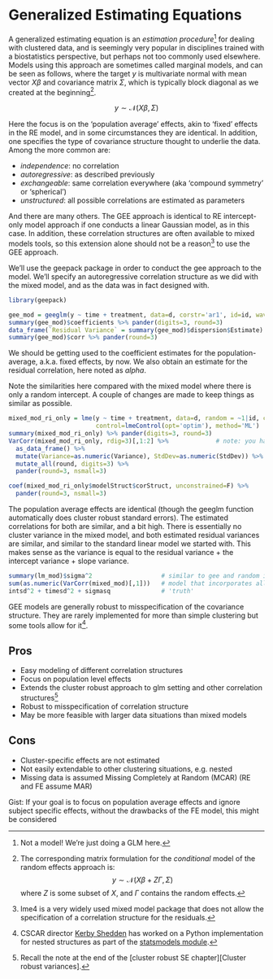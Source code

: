 # Generalized Estimating Equations

A <span class="emph">generalized estimating equation</span> is an *estimation procedure*[^notamodel] for dealing with clustered data, and is seemingly very popular in disciplines trained with a biostatistics perspective, but perhaps not too commonly used elsewhere.  Models using this approach are sometimes called <span class="emph">marginal models</span>,  and can be seen as follows, where the target $y$ is multivariate normal with mean vector $X\beta$ and covariance matrix $\Sigma$, which is typically block diagonal as we created at the beginning[^geevsre].

$$ y \sim \mathcal{N}(X\beta,  \Sigma) $$


Here the focus is on the 'population average' effects, akin to 'fixed' effects in the RE model, and in some circumstances they are identical.  In addition, one specifies the type of covariance structure thought to underlie the data. Among the more common are:

- *independence*: no correlation
- *autoregressive*: as described previously
- *exchangeable*: same correlation everywhere (aka 'compound symmetry' or 'spherical')
- *unstructured*: all possible correlations are estimated as parameters

And there are many others. The GEE approach is identical to RE intercept-only model approach if one conducts a linear Gaussian model, as in this case. In addition, these correlation structures are often available to mixed models tools, so this extension alone should not be a reason[^lme4] to use the GEE approach.

We'll use the <span class="pack">geepack</span> package in order to conduct the gee approach to the model.  We'll specify an autoregressive correlation structure as we did with the mixed model, and as the data was in fact designed with.

```r
library(geepack)

gee_mod = geeglm(y ~ time + treatment, data=d, corstr='ar1', id=id, waves=time)
summary(gee_mod)$coefficients %>% pander(digits=3, round=3)
data_frame(`Residual Variance` = summary(gee_mod)$dispersion$Estimate) %>% round(3) %>%  pander
summary(gee_mod)$corr %>% pander(round=3)
```

We should be getting used to the coefficient estimates for the population-average, a.k.a. fixed effects, by now.  We also obtain an estimate for the residual correlation, here noted as *alpha*.

Note the similarities here compared with the mixed model where there is only a random intercept. A couple of changes are made to keep things as similar as possible.

```r
mixed_mod_ri_only = lme(y ~ time + treatment, data=d, random = ~1|id, cor=corAR1(form=~time), 
                        control=lmeControl(opt='optim'), method='ML')  # changed opt bc nlminb had issues
summary(mixed_mod_ri_only) %>% pander(digits=3, round=3)
VarCorr(mixed_mod_ri_only, rdig=3)[,1:2] %>%             # note: you have removed the correlation from display
  as_data_frame() %>% 
  mutate(Variance=as.numeric(Variance), StdDev=as.numeric(StdDev)) %>% 
  mutate_all(round, digits=3) %>% 
  pander(round=3, nsmall=3)

coef(mixed_mod_ri_only$modelStruct$corStruct, unconstrained=F) %>% 
  pander(round=3, nsmall=3)  
```

The population average effects are identical (though the <span class="func">geeglm</span> function automatically does cluster robust standard errors). The estimated correlations for both are similar, and a bit high.  There is essentially no cluster variance in the mixed model, and both estimated residual variances are similar, and similar to the standard linear model we started with.  This makes sense as the variance is equal to the residual variance + the intercept variance + slope variance.


```r
summary(lm_mod)$sigma^2                   # similar to gee and random intercept only
sum(as.numeric(VarCorr(mixed_mod)[,1]))   # model that incorporates all sources of variance
intsd^2 + timesd^2 + sigmasq              # 'truth'
```


GEE models are generally robust to misspecification of the covariance structure.  They are rarely implemented for more than simple clustering but some tools allow for it[^kerby].


## Pros

- Easy modeling of different correlation structures
- Focus on population level effects
- Extends the cluster robust approach to glm setting and other correlation structures[^clusrob_recall]
- Robust to misspecification of correlation structure
- May be more feasible with larger data situations than mixed models

## Cons

- Cluster-specific effects are not estimated
- Not easily extendable to other clustering situations, e.g. nested
- Missing data is assumed Missing Completely at Random (MCAR) (RE and FE assume MAR)

Gist: If your goal is to focus on population average effects and ignore subject specific effects, without the drawbacks of the FE model, this might be considered



[^notamodel]: Not a model!  We're just doing a GLM here.

[^lme4]: <span class="pack">lme4</span> is a very widely used mixed model package that does not allow the specification of a correlation structure for the residuals.

[^geevsre]: The corresponding matrix formulation for the *conditional* model of the random effects approach is:
$$ y \sim \mathcal{N}(X\beta + Z\Gamma,  \Sigma) $$
where $Z$ is some subset of $X$, and $\Gamma$ contains the random effects.

[^kerby]: CSCAR director [Kerby Shedden](https://github.com/kshedden) has worked on a Python implementation for nested structures as part of the [statsmodels module](http://statsmodels.sourceforge.net/devel/gee.html).

[^clusrob_recall]: Recall the note at the end of the [cluster robust SE chapter][Cluster robust variances].